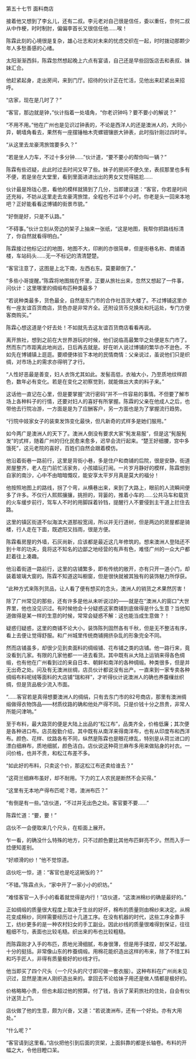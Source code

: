

第五十七节 面料商店

接着他又想到了李幺儿，还有二叔。李元老对自己很是信任，委以重任，奈何二叔从中作梗，时时制肘，偏偏李首长又很信任他……唉！

陈霖此刻的心境很是复杂，雄心壮志和对未来的忧虑交织在一起，时时拨动那颗少年人多愁善感的心绪。

太阳渐渐西斜，陈霖忽然想起晚上六点有宴请，自己还是早些回饭店去和表叔、妹妹汇合。

他赶紧起身，走出房间，来到门厅。招待的伙计正在忙活，见他出来赶紧出来招呼。

“店家，现在是几时了？”

“客官，那边就是钟，”伙计指着一处墙角，“你老识钟吗？要不要小的解说？”

“不用不用。”他在广州也是见识过钟表的，不论是西洋人的还是澳洲人的，大同小异，朝墙角看去，果然有一座摆锤柚木壳螺钿镶嵌大钟表，此时指针刚过四时半。

“从这里去龙豪湾旅馆要多久？”

“若是坐人力车，不过十多分钟……”伙计道，“要不要小的帮你叫一辆？”

陈霖有些迟疑，此此时过去时间又早了些。妹子的房间不便久坐，表叔那里也多有不便，若是坐在大堂里，看到里面进进出出的男女又觉得尴尬……

伙计最是玲珑心思，看他的模样就猜到了几分，当即建议道：“客官，你若是时间还充裕，不妨从这里走去龙豪湾旅馆，全程也不过半个小时。你老是头一回来本地吧？正好能看看这博铺的街景市貌。”

“好倒是好，只是不认路。”

“不碍事。”伙计立刻从旁边的架子上抽来一张纸，“这是地图，我帮你把路线标清了，你自然就看得明白。”

陈霖接过他标记过的地图，地图不大，印刷的亦很简单，但是街巷名称、商铺酒楼，车站码头……无一不标记的清清楚楚。

“客官注意了，这图是上北下南，左西右东。莫要颠倒了。”

“多些小哥提醒。”陈霖将地图揣在怀里，正要从旅社出来，忽然又想起了一件事，问伙计：这里哪里的绸缎布匹种类最多？

“若说种类最多，货色最全，自然是东门市的合作社百货大楼了。不过博铺这里亦有一座友谊百货商店，货色亦是非常齐全。还附设货币兑换处和托运处，专门方便客商购买。”

陈霖心想这道是个好去处！不如就先去这友谊百货商店看看再说。

离开旅社，想到之前在大世界游玩的时候，他们说临高最繁华之处便是东门市了。然而东门市距离此地尚远，日后再去就是。好在听人说过博铺的繁华亦不逊色，不如先在博铺镇上逛逛。要顺便体验下本地的民情商情：父亲说过，虽说他们只是织绸，对市场上的需求亦得明了才行。

“人性好恶最是善变，妇人衣饰尤其如此。发髻高低，衣袖大小，乃至质地纹样颜色，数年必有变化。若是在变化之初察觉到，就能做出大卖的料子来。”

这话他一直记在心里，但是要掌握“流行密码”并不一件容易的事情。不但要了解市场上各种料子的行情，还要对妇人的喜好有所掌握。陈霖的父亲在他成人之后，也带他去行院冶游，一方面是是为了应酬客户，另一方面也是为了掌握流行趋势。

“行院中妓家女子的装束发饰变化最快，但凡新奇的式样多是她们服用。”

如今两广是澳洲人的天下了。澳洲人倒没有要求大家“髡发易服”，但是这“髡服髡发”的式样，随着广州的归化民愈来愈多，迟早会流行起来。“楚王好细腰，宫中多饿死”，这元老院的喜好，百姓们自然会跟着模仿。

他沿着街巷一路前行，这里是背街小巷，多是住户和商铺的后院，很是安静，街道房屋整齐，老人在门前忙活家务，小孩嬉玩打闹。一片岁月静好的模样，陈霖想到自家的南沙，心中不由暗暗慨叹，能安享太平岁月真是莫大的福分！

他按照地图上的路线，拐了个弯，从横巷出来，来到了大路上，眼前的人流瞬间便多了许多。不仅行人熙熙攘攘，挑担的，背篓的，推着小车的……公共马车和载货的火车缓步前行，驾车人不时的用脚踩着铃铛，提醒行人不要侵到主干道上拦住去路。

这里的镇区街道不似海滨大道那般宽阔，所以并无行道树，但是两边的房屋都是骑楼，行人走在下面，既遮阳又挡雨，很是方便。

陈霖看房屋的外墙，石灰尚新，应该都是最近这几年修筑的。想来澳洲人登陆还不到十年的功夫，竟将这不知名的边鄙之地经营的有声有色，难怪广州的一众大户都赶着往上凑趣。

他沿着街道一路前行，这里的店铺繁多，即有传统的敞开，亦有只开一道小门，却装着玻璃大窗的。陈霖不知道这叫橱窗，但是很快就被其独有的装饰魅力所俘获。

“此种方式来陈列货品，让人看了便有想买的念头，澳洲人的销货之术果然厉害！

除了广州常见的那些，还有许多是他从未听说过的――就是在“澳洲人的窗口”大世界里，他也没见识过。有时候他会十分疑惑这家商铺到底做得是什么生意？当他知道做得是某一样的生意的时候，常常会疑惑不解：这也能当成生意做？！

疑惑归疑惑，这里的商铺不论大小，装饰陈列固然各有千秋，但是无不整洁有序，看上去便让觉得舒服。和广州城里传统商铺拥挤杂乱的形象完全不同。

然而店铺虽多，却很少见到卖面料的绸缎铺、花布铺之类的店铺。他一路行来，竟没看到几家。有限的几家他都一一进去看货。其中既有从大陆上运销来得各色绸缎，也有他在广州看到过的来自日本、朝鲜和南洋的各种绸缎。种类很多，但是并无出奇之处。问及有无澳洲丝绸，店员伙计都说没有出产。一直来到一家专卖各种绸缎布料呢绒等面料的大店铺“瑞和祥”，才听得伙计说澳洲人的确也养蚕缫丝织绸，但是货品极少流入市面。

“……客官若是真得想要澳洲人的绸绢，只有去东门市的82号商店，那里有澳洲绸缎做得衣物饰品――材质纹路的确和他处产得不同。只是价钱十分之昂贵，非常人所能问津呐。”

至于布料，最大路货的便是大陆上出品的“松江布”，品类齐全，价格低廉；其次便是各种进口布。店员殷勤介绍，其中既有从南洋来得南洋布，也有从印度布和西洋布。颜色、花样、纹路各有不同，纵然是陈霖也是眼花缭乱，特别是从荷兰进口的漂白细麻布，质地细腻，颜色洁白。店伙说这种荷兰麻布多用来做贴身的衬衣。一问价格，也并不贵，和松江布差不多。

“如此好的布料，只卖这个价，那这松江布还卖给谁去？”

“这荷兰细麻布虽好，却不耐用。下力的工人农民是断然不会买得。”

“这里有无本地产得布匹呢？嗯，澳洲布匹？”

“有倒是有一些。”店伙道，“不过并无出色之处。客官要不要……”

陈霖忙道：“要，要！”

店伙不一会便取来几个尺头，在柜面上展开。

乍一看，的确没什么特殊的地方，只不过颜色要比其他布匹鲜亮不少。然而入手一捻便知差别。

“好顺滑的纱！”他不觉惊道。

店伙吃一惊，道：“客官也是吃这碗饭的？”

“不错。”陈霖点头，“家中开了一家小小的织坊。”

“难怪客官一入手小的看着就觉得是内行！”店伙道，“这澳洲棉纱的确是最好的。”

正如绸缎的质量很大程度上取决于生丝的好坏，棉布的质量则由棉纱来决定。从棉花变成棉纱，同样需要经历过十几道工序。在没有机器的时代，这些工序全靠手工，纺纱更多的是一种农村妇女的手工副业。因此纱线的质量很难得到保证，往往粗细不匀，表面也比较毛糙。织出来的布也比较粗糙。

而陈霖刚才入手的布匹，质地光滑细腻，布身很薄，但是用手揉捏，却又不起皱。十分的挺括。非常像山东的柞蚕绸缎。用棉花能织造出这样的布来，除了不惜工料和巧手匠人，非得有质量极好的纱线才行。

他当即买了四个尺头（一个尺头的尺寸即可做一套衣服）。这种布料在广州尚未见识过，显然是澳洲人刚织造出来的。拿回去不论给妹子用还是做人情都是极好的。

价格略略小贵，但也未超过他的预算。付了钱，告诉了茉莉旅社的住处，自会有伙计送货上门。

店伙做了他的生意，颇为兴奋，又道：“若说澳洲布，还有一个好处。亦有大用处。”

“什么呢？”

“客官请到这里看。”店伙把他引到后面的货架，上面斜靠的都是长轴卷。布料的开幅之大，令他目瞪口呆。

